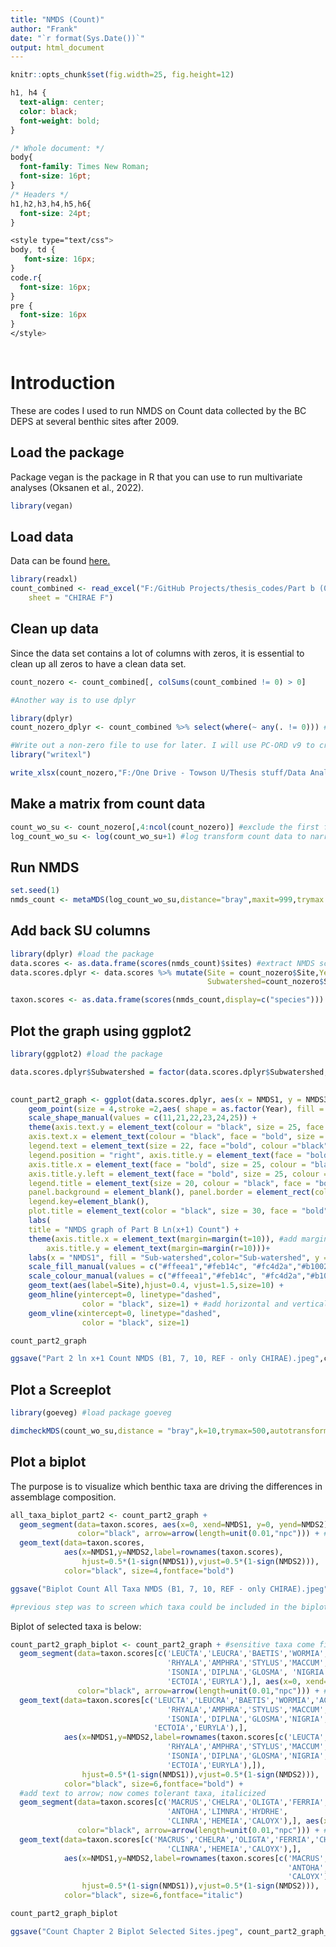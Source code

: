 ```yaml
---
title: "NMDS (Count)"
author: "Frank"
date: "`r format(Sys.Date())`"
output: html_document
---
```


```r
knitr::opts_chunk$set(fig.width=25, fig.height=12)
```

```css
h1, h4 {
  text-align: center;
  color: black;
  font-weight: bold;
}

/* Whole document: */
body{
  font-family: Times New Roman;
  font-size: 16pt;
}
/* Headers */
h1,h2,h3,h4,h5,h6{
  font-size: 24pt;
}

<style type="text/css">
body, td {
   font-size: 16px;
}
code.r{
  font-size: 16px;
}
pre {
  font-size: 16px
}
</style>
  
```

# Introduction

These are codes I used to run NMDS on Count data collected by the BC DEPS at several benthic sites after 2009. 

## Load the package

Package vegan is the package in R that you can use to run multivariate analyses (Oksanen et al., 2022).

```r
library(vegan)
```

## Load data

Data can be found [here.](https://github.com/tquach123/thesis-codes "Frank's GitHub")

```r
library(readxl)
count_combined <- read_excel("F:/GitHub Projects/thesis_codes/Part b (09-19)/NMDS (Count) - B1, 7 ,10, REF 12-19/count_combined.xlsx", 
    sheet = "CHIRAE F")
```

## Clean up data

Since the data set contains a lot of columns with zeros, it is essential to clean up all zeros to have a clean data set. 

```r
count_nozero <- count_combined[, colSums(count_combined != 0) > 0]

#Another way is to use dplyr 

library(dplyr)
count_nozero_dplyr <- count_combined %>% select(where(~ any(. != 0))) #this will yield the same file

#Write out a non-zero file to use for later. I will use PC-ORD v9 to cross check NMDS outputs
library("writexl")

write_xlsx(count_nozero,"F:/One Drive - Towson U/Thesis stuff/Data Analysis/Part b (2009 - recent)/count_nozero.xlsx")

```

## Make a matrix from count data

```r
count_wo_su <- count_nozero[,4:ncol(count_nozero)] #exclude the first few columns that contains SU information 
log_count_wo_su <- log(count_wo_su+1) #log transform count data to narrow down the influence of abundant taxa
```

## Run NMDS

```r
set.seed(1)
nmds_count <- metaMDS(log_count_wo_su,distance="bray",maxit=999,trymax = 500,wascores = T,k=3,autotransform = F) #gotta put autotransform on FALSE so R won't transform your data when you don't want it to.
```

## Add back SU columns

```r
library(dplyr) #load the package
data.scores <- as.data.frame(scores(nmds_count)$sites) #extract NMDS scores
data.scores.dplyr <- data.scores %>% mutate(Site = count_nozero$Site,Year=count_nozero$Year,
                                            Subwatershed=count_nozero$Subwatershed)

taxon.scores <- as.data.frame(scores(nmds_count,display=c("species")))

```

## Plot the graph using ggplot2

```r
library(ggplot2) #load the package

data.scores.dplyr$Subwatershed = factor(data.scores.dplyr$Subwatershed,levels=c("B9 (2%)","B7 (12%)",
                                                                                "B9A (16%)","B1 (21%)"))

count_part2_graph <- ggplot(data.scores.dplyr, aes(x = NMDS1, y = NMDS3)) + 
    geom_point(size = 4,stroke =2,aes( shape = as.factor(Year), fill = Subwatershed,color=Subwatershed))+ # geom_polygon(data=data.scores.dplyr,aes(x=NMDS1,y=NMDS2,group=Subwatershed),alpha=0.30); this is to add a little convex polygon to visualize the clusters better. You can try to see how it looks. 
    scale_shape_manual(values = c(11,21,22,23,24,25)) +
    theme(axis.text.y = element_text(colour = "black", size = 25, face = "bold"), 
    axis.text.x = element_text(colour = "black", face = "bold", size = 25), 
    legend.text = element_text(size = 22, face ="bold", colour ="black"), 
    legend.position = "right", axis.title.y = element_text(face = "bold", size = 18), 
    axis.title.x = element_text(face = "bold", size = 25, colour = "black"), 
    axis.title.y.left = element_text(face = "bold", size = 25, colour = "black"),
    legend.title = element_text(size = 20, colour = "black", face = "bold"), 
    panel.background = element_blank(), panel.border = element_rect(colour = "black", fill = NA, size = 1.2),
    legend.key=element_blank(),
    plot.title = element_text(color = "black", size = 30, face = "bold", hjust = 0.5)) + 
    labs(
    title = "NMDS graph of Part B Ln(x+1) Count") + 
    theme(axis.title.x = element_text(margin=margin(t=10)), #add margin to x-axis title
        axis.title.y = element_text(margin=margin(r=10)))+
    labs(x = "NMDS1", fill = "Sub-watershed",color="Sub-watershed", y = "NMDS3", shape = "Year")  + 
    scale_fill_manual(values = c("#ffeea1","#feb14c", "#fc4d2a","#b10026")) +  
    scale_colour_manual(values = c("#ffeea1","#feb14c", "#fc4d2a","#b10026")) +
    geom_text(aes(label=Site),hjust=0.4, vjust=1.5,size=10) + 
    geom_hline(yintercept=0, linetype="dashed", 
                color = "black", size=1) + #add horizontal and vertical lines at 0
    geom_vline(xintercept=0, linetype="dashed", 
                color = "black", size=1)

count_part2_graph

ggsave("Part 2 ln x+1 Count NMDS (B1, 7, 10, REF - only CHIRAE).jpeg",count_part2_graph,width=25,height=13)

```

## Plot a Screeplot

```r
library(goeveg) #load package goeveg

dimcheckMDS(count_wo_su,distance = "bray",k=10,trymax=500,autotransform = F)

```


## Plot a biplot

The purpose is to visualize which benthic taxa are driving the differences in assemblage composition.

```r
all_taxa_biplot_part2 <- count_part2_graph + 
  geom_segment(data=taxon.scores, aes(x=0, xend=NMDS1, y=0, yend=NMDS2), 
               color="black", arrow=arrow(length=unit(0.01,"npc"))) + #add arrow
  geom_text(data=taxon.scores, 
            aes(x=NMDS1,y=NMDS2,label=rownames(taxon.scores),
                hjust=0.5*(1-sign(NMDS1)),vjust=0.5*(1-sign(NMDS2))), 
            color="black", size=4,fontface="bold")

ggsave("Biplot Count All Taxa NMDS (B1, 7, 10, REF - only CHIRAE).jpeg", all_taxa_biplot_part2,width=25,height=13)

#previous step was to screen which taxa could be included in the biplot

```

Biplot of selected taxa is below:

```r


count_part2_graph_biplot <- count_part2_graph + #sensitive taxa come first; bold
  geom_segment(data=taxon.scores[c('LEUCTA','LEUCRA','BAETIS','WORMIA','ACROIA',
                                   'RHYALA','AMPHRA','STYLUS','MACCUM','DOLOES',
                                   'ISONIA','DIPLNA','GLOSMA', 'NIGRIA','EPHERA',
                                   'ECTOIA','EURYLA'),], aes(x=0, xend=NMDS1, y=0, yend=NMDS2), 
               color="black", arrow=arrow(length=unit(0.01,"npc"))) + #add arrow
  geom_text(data=taxon.scores[c('LEUCTA','LEUCRA','BAETIS','WORMIA','ACROIA',
                                   'RHYALA','AMPHRA','STYLUS','MACCUM','DOLOES',
                                   'ISONIA','DIPLNA','GLOSMA','NIGRIA','EPHERA',
                                'ECTOIA','EURYLA'),], 
            aes(x=NMDS1,y=NMDS2,label=rownames(taxon.scores[c('LEUCTA','LEUCRA','BAETIS','WORMIA','ACROIA',
                                   'RHYALA','AMPHRA','STYLUS','MACCUM','DOLOES',
                                   'ISONIA','DIPLNA','GLOSMA','NIGRIA','EPHERA',
                                   'ECTOIA','EURYLA'),]),
                hjust=0.5*(1-sign(NMDS1)),vjust=0.5*(1-sign(NMDS2))), 
            color="black", size=6,fontface="bold") +
  #add text to arrow; now comes tolerant taxa, italicized
  geom_segment(data=taxon.scores[c('MACRUS','CHELRA','OLIGTA','FERRIA','CHEUHE',
                                   'ANTOHA','LIMNRA','HYDRHE',
                                   'CLINRA','HEMEIA','CALOYX'),], aes(x=0, xend=NMDS1, y=0, yend=NMDS2), 
               color="black", arrow=arrow(length=unit(0.01,"npc"))) + #add arrow
  geom_text(data=taxon.scores[c('MACRUS','CHELRA','OLIGTA','FERRIA','CHEUHE','ANTOHA','LIMNRA','HYDRHE',
                                   'CLINRA','HEMEIA','CALOYX'),], 
            aes(x=NMDS1,y=NMDS2,label=rownames(taxon.scores[c('MACRUS','CHELRA','OLIGTA','FERRIA','CHEUHE',
                                                              'ANTOHA','LIMNRA','HYDRHE','CLINRA','HEMEIA',
                                                              'CALOYX'),]),
                hjust=0.5*(1-sign(NMDS1)),vjust=0.5*(1-sign(NMDS2))), 
            color="black", size=6,fontface="italic")

count_part2_graph_biplot

ggsave("Count Chapter 2 Biplot Selected Sites.jpeg", count_part2_graph_biplot,width=25,height=13)
```

